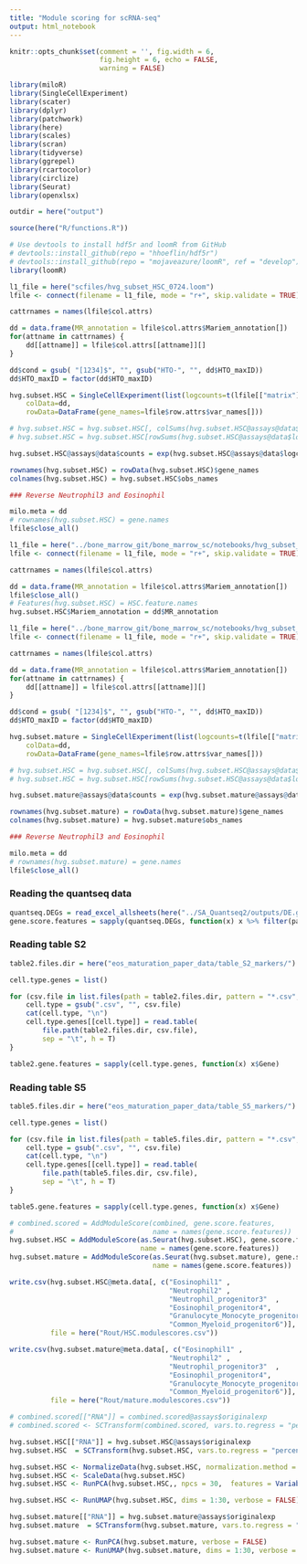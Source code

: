 ```yaml
---
title: "Module scoring for scRNA-seq"
output: html_notebook
---
```


```r
knitr::opts_chunk$set(comment = '', fig.width = 6, 
                      fig.height = 6, echo = FALSE, 
                      warning = FALSE)
```


```r
library(miloR)
library(SingleCellExperiment)
library(scater)
library(dplyr)
library(patchwork)
library(here)
library(scales)
library(scran)
library(tidyverse)
library(ggrepel)
library(rcartocolor)
library(circlize)
library(Seurat)
library(openxlsx)

outdir = here("output")

source(here("R/functions.R"))
```

```r
# Use devtools to install hdf5r and loomR from GitHub
# devtools::install_github(repo = "hhoeflin/hdf5r")
# devtools::install_github(repo = "mojaveazure/loomR", ref = "develop")
library(loomR)
```

```r
l1_file = here("scfiles/hvg_subset_HSC_0724.loom")
lfile <- connect(filename = l1_file, mode = "r+", skip.validate = TRUE)
```


```r
cattrnames = names(lfile$col.attrs)

dd = data.frame(MR_annotation = lfile$col.attrs$Mariem_annotation[])
for(attname in cattrnames) {
    dd[[attname]] = lfile$col.attrs[[attname]][]
}

dd$cond = gsub( "[1234]$", "", gsub("HTO-", "", dd$HTO_maxID))
dd$HTO_maxID = factor(dd$HTO_maxID) 

hvg.subset.HSC = SingleCellExperiment(list(logcounts=t(lfile[["matrix"]][,])),
    colData=dd,
    rowData=DataFrame(gene_names=lfile$row.attrs$var_names[]))

# hvg.subset.HSC = hvg.subset.HSC[, colSums(hvg.subset.HSC@assays@data$logcounts) > 50]
# hvg.subset.HSC = hvg.subset.HSC[rowSums(hvg.subset.HSC@assays@data$logcounts) > 50,]

hvg.subset.HSC@assays@data$counts = exp(hvg.subset.HSC@assays@data$logcounts) - 1

rownames(hvg.subset.HSC) = rowData(hvg.subset.HSC)$gene_names
colnames(hvg.subset.HSC) = hvg.subset.HSC$obs_names

### Reverse Neutrophil3 and Eosinophil

milo.meta = dd
# rownames(hvg.subset.HSC) = gene.names
lfile$close_all()

```


```r
l1_file = here("../bone_marrow_git/bone_marrow_sc/notebooks/hvg_subset_HSC_MA_annotations_redone_protected.loom")
lfile <- connect(filename = l1_file, mode = "r+", skip.validate = TRUE)
```


```r
cattrnames = names(lfile$col.attrs)

dd = data.frame(MR_annotation = lfile$col.attrs$Mariem_annotation[])
lfile$close_all()
# Features(hvg.subset.HSC) = HSC.feature.names
hvg.subset.HSC$Mariem_annotation = dd$MR_annotation
```

```r
l1_file = here("../bone_marrow_git/bone_marrow_sc/notebooks/hvg_subset_mature_MA_annotations.loom")
lfile <- connect(filename = l1_file, mode = "r+", skip.validate = TRUE)
```


```r
cattrnames = names(lfile$col.attrs)

dd = data.frame(MR_annotation = lfile$col.attrs$Mariem_annotation[])
for(attname in cattrnames) {
    dd[[attname]] = lfile$col.attrs[[attname]][]
}

dd$cond = gsub( "[1234]$", "", gsub("HTO-", "", dd$HTO_maxID))
dd$HTO_maxID = factor(dd$HTO_maxID) 

hvg.subset.mature = SingleCellExperiment(list(logcounts=t(lfile[["matrix"]][,])),
    colData=dd,
    rowData=DataFrame(gene_names=lfile$row.attrs$var_names[]))

# hvg.subset.HSC = hvg.subset.HSC[, colSums(hvg.subset.HSC@assays@data$logcounts) > 50]
# hvg.subset.HSC = hvg.subset.HSC[rowSums(hvg.subset.HSC@assays@data$logcounts) > 50,]

hvg.subset.mature@assays@data$counts = exp(hvg.subset.mature@assays@data$logcounts) - 1

rownames(hvg.subset.mature) = rowData(hvg.subset.mature)$gene_names
colnames(hvg.subset.mature) = hvg.subset.mature$obs_names

### Reverse Neutrophil3 and Eosinophil

milo.meta = dd
# rownames(hvg.subset.mature) = gene.names
lfile$close_all()
```


### Reading the quantseq data
```r
quantseq.DEGs = read_excel_allsheets(here("../SA_Quantseq2/outputs/DE.genes.SAvsPBS.xlsx"))
gene.score.features = sapply(quantseq.DEGs, function(x) x %>% filter(padj < 0.05) %>% pull(gene_name))
```

### Reading table S2

```r
table2.files.dir = here("eos_maturation_paper_data/table_S2_markers/")

cell.type.genes = list()

for (csv.file in list.files(path = table2.files.dir, pattern = "*.csv", full.names = FALSE)) {
    cell.type = gsub(".csv", "", csv.file)
    cat(cell.type, "\n")
    cell.type.genes[[cell.type]] = read.table(
        file.path(table2.files.dir, csv.file),
        sep = "\t", h = T)
}

table2.gene.features = sapply(cell.type.genes, function(x) x$Gene)
```

### Reading table S5

```r
table5.files.dir = here("eos_maturation_paper_data/table_S5_markers/")

cell.type.genes = list()

for (csv.file in list.files(path = table5.files.dir, pattern = "*.csv", full.names = FALSE)) {
    cell.type = gsub(".csv", "", csv.file)
    cat(cell.type, "\n")
    cell.type.genes[[cell.type]] = read.table(
        file.path(table5.files.dir, csv.file),
        sep = "\t", h = T)
}

table5.gene.features = sapply(cell.type.genes, function(x) x$Gene)
```

```r
# combined.scored = AddModuleScore(combined, gene.score.features,
#                                  name = names(gene.score.features))
hvg.subset.HSC = AddModuleScore(as.Seurat(hvg.subset.HSC), gene.score.features, 
                                name = names(gene.score.features))
hvg.subset.mature = AddModuleScore(as.Seurat(hvg.subset.mature), gene.score.features,
                                   name = names(gene.score.features))

write.csv(hvg.subset.HSC@meta.data[, c("Eosinophil1" , 
                                       "Neutrophil2" , 
                                       "Neutrophil_progenitor3"  ,        
                                       "Eosinophil_progenitor4", 
                                       "Granulocyte_Monocyte_progenitor5",
                                       "Common_Myeloid_progenitor6")],
          file = here("Rout/HSC.modulescores.csv"))

write.csv(hvg.subset.mature@meta.data[, c("Eosinophil1" , 
                                       "Neutrophil2" , 
                                       "Neutrophil_progenitor3"  ,        
                                       "Eosinophil_progenitor4", 
                                       "Granulocyte_Monocyte_progenitor5",
                                       "Common_Myeloid_progenitor6")],
          file = here("Rout/mature.modulescores.csv"))
```

```r
# combined.scored[["RNA"]] = combined.scored@assays$originalexp 
# combined.scored <- SCTransform(combined.scored, vars.to.regress = "percent_mt", verbose = FALSE)

hvg.subset.HSC[["RNA"]] = hvg.subset.HSC@assays$originalexp
hvg.subset.HSC  = SCTransform(hvg.subset.HSC, vars.to.regress = "percent_mt", verbose = FALSE)

hvg.subset.HSC <- NormalizeData(hvg.subset.HSC, normalization.method = "LogNormalize", scale.factor = 10000)
hvg.subset.HSC <- ScaleData(hvg.subset.HSC)
hvg.subset.HSC <- RunPCA(hvg.subset.HSC,, npcs = 30,  features = VariableFeatures(object = hvg.subset.HSC))

hvg.subset.HSC <- RunUMAP(hvg.subset.HSC, dims = 1:30, verbose = FALSE)

```

```r


hvg.subset.mature[["RNA"]] = hvg.subset.mature@assays$originalexp
hvg.subset.mature  = SCTransform(hvg.subset.mature, vars.to.regress = "percent_mt", verbose = FALSE)

hvg.subset.mature <- RunPCA(hvg.subset.mature, verbose = FALSE)
hvg.subset.mature <- RunUMAP(hvg.subset.mature, dims = 1:30, verbose = FALSE)
```

